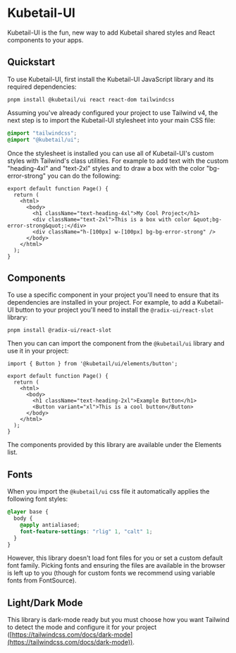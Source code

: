 
<Meta title="Introduction" />

# Kubetail-UI

Kubetail-UI is the fun, new way to add Kubetail shared styles and React components to your apps.

## Quickstart

To use Kubetail-UI, first install the Kubetail-UI JavaScript library and its required dependencies:

```console
pnpm install @kubetail/ui react react-dom tailwindcss
```

Assuming you've already configured your project to use Tailwind v4, the next step is to import the Kubetail-UI stylesheet into your main CSS file:

```css
@import "tailwindcss";
@import "@kubetail/ui";
```

Once the stylesheet is installed you can use all of Kubetail-UI's custom styles with Tailwind's class utilities. For example to add text with the custom "heading-4xl" and "text-2xl" styles and to draw a box with the color "bg-error-strong" you can do the following:

```tsx
export default function Page() {
  return (
    <html>
      <body>
        <h1 className="text-heading-4xl">My Cool Project</h1>
        <div className="text-2xl">This is a box with color &quot;bg-error-strong&quot;:</div>
        <div className="h-[100px] w-[100px] bg-bg-error-strong" />
      </body>
    </html>
  );
}
```

## Components

To use a specific component in your project you'll need to ensure that its dependencies are installed in your project. For example, to add a Kubetail-UI button to your project you'll need to install the `@radix-ui/react-slot` library:

```console
pnpm install @radix-ui/react-slot
```

Then you can can import the component from the `@kubetail/ui` library and use it in your project:

```tsx
import { Button } from '@kubetail/ui/elements/button';

export default function Page() {
  return (
    <html>
      <body>
        <h1 className="text-heading-2xl">Example Button</h1>
        <Button variant="xl">This is a cool button</Button>
      </body>
    </html>
  );
}
```

The components provided by this library are available under the Elements list.

## Fonts

When you import the `@kubetail/ui` css file it automatically applies the following font styles:

```css
@layer base {
  body {
    @apply antialiased;
    font-feature-settings: "rlig" 1, "calt" 1;
  }
}
```

However, this library doesn't load font files for you or set a custom default font family. Picking fonts and ensuring the files are available in the browser is left up to you (though for custom fonts we recommend using variable fonts from FontSource).

## Light/Dark Mode

This library is dark-mode ready but you must choose how you want Tailwind to detect the mode and configure it for your project ([https://tailwindcss.com/docs/dark-mode](https://tailwindcss.com/docs/dark-mode)).
